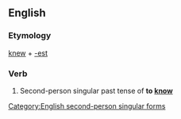 ==English==

===Etymology===
[[knew]] + [[-est]]

===Verb===
{{infl|en|verb form}}

# {{archaic}} Second-person singular past tense of '''to [[know]]'''

[[Category:English second-person singular forms]]